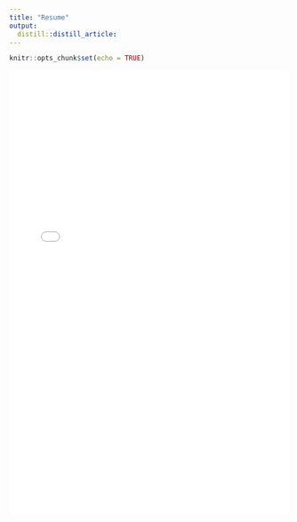 ```yaml
---
title: "Resume"
output:
  distill::distill_article:
---
```


```r
knitr::opts_chunk$set(echo = TRUE)
```

<iframe src="assets/CV.pdf#toolbar=0&navpanes=0&scrollbar=0" width="100%" height="800px" style="border: none;"></iframe>